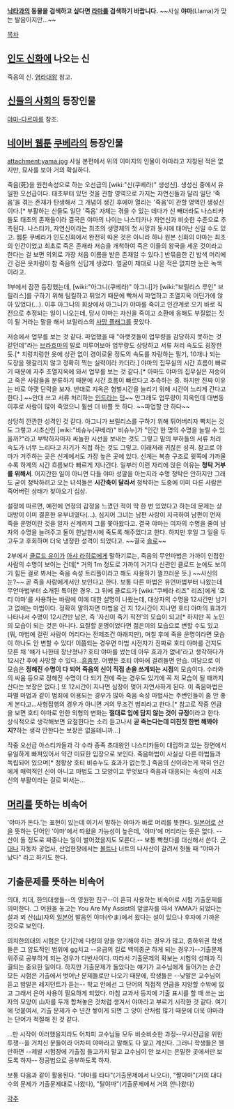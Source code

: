 '''[[낙타]]과의 동물을 검색하고 싶다면 [[라마]]를 검색하기 바랍니다.''' ~~사실 '''야마'''(Llama)가 맞는 발음이지만...~~

[[목차]]

== [[인도 신화]]에 나오는 신 ==
죽음의 신. [[염라대왕]] 참고.

== [[신들의 사회]]의 등장인물 ==
[[야마-다르마]]를 참조.

== [[네이버 웹툰]] [[쿠베라]]의 등장인물 == 
attachment:yama.jpg
사실 본편에서 위의 이미지의 인물이 야마라고 지칭된 적은 없지만, 묘사를 보아 거의 확실하다.

죽음(死)을 원천속성으로 하는 오선급의 [wiki:"신(쿠베라)" 생성신]. 생성신 중에서 유일한 오선급이다. 태초부터 있던 것을 관할 영역으로 가지는 자연신들과 달리 일단 '죽음'을 겪는 존재가 탄생해서 그 개념이 생긴 후에야 열리는 '죽음'이 관할 영역인 생성신이다.[* 부활하는 신들도 일단 '죽음' 자체는 겪을 수 있는 데다가 신 빼더라도 나스티카들도 태초의 존재들이라 결국은 야마의 나이는 나스티카나 자연신과 비슷한 수준으로 추측된다. 나스티카, 자연신이라는 최초의 생명체의 첫 사망과 동시에 태어난 신일 수도 있고. 웹툰 쿠베라가 인도신화에서 완전히 따온 것은 아니라 하나 원본 신화의 야마는 최초의 인간이었고 최초로 죽은 존재라 저승을 개척하여 죽은 이들의 왕국을 세운 것이라고 한다는 걸 보면 의외로 가장 처음 이름을 받은 존재일 수 있다.] 반묶음한 긴 밤색 머리에 긴 검은 옷차림이 참 죽음의 신답게 생겼다. 얼굴이 제대로 나온 적은 없지만 눈은 녹색이라고.

1부에서 잠깐 등장했는데, [wiki:"아그니(쿠베라)" 아그니]가 [wiki:"브릴리스 루인" 브릴리스]를 구하기 위해 팀킬하고 튀었기 때문에 빡쳐서 파업하고 초열지옥 어딘가에 앉아 있었다(...). 이후 아그니의 회상에서 아그니가 야마를 죽이고 인간계로 오기 바로 직전으로 추정되는 일이 나오는데, 당시 야마는 자신을 죽이고 소환에 응해도 부질없는 짓이 될 거라는 말을 해서 브릴리스의 [[사망 플래그]]를 꽂았다.

저승에서 업무를 보는 것 같다. 파업했을 때 "아랫것들이 업무량을 감당하지 못하는 것 같던데"라는 [[브라흐마]]의 말로 미루어보아 업무량도 상당하고 서류 처리 속도도 굉장한 듯.[* 치렁치렁한 옷에 상관 없이 경이로울 정도의 속도를 자랑하는 필기, 10개나 되는 도장을 헷갈리지 않고 정확히 찍는 실력이라 카더라.] 야마의 집무실의 시간 흐름이 빠르기 때문에 자주 초열지옥에 와서 업무를 보는 것 같다.[* 아마도 야마의 집무실은 저승이고 죽은 사람들을 분류하기 때문에 시간 흐름이 빠르다고 추측하는 중. 하지만 진짜 이유는 바로 아랫 단락을 보자. 반대로 지옥은 형벌시간을 늘리기 위해 시간이 느리게 간다고 한다.] ~~안대 쓰고 서류 처리하는 [[인드라]]는 덤~~ 안그래도 업무량이 지옥인데 대변동 이후로 사람이 많이 죽었으니 훨씬 더 바쁠 듯 하다. ~~파업할 만 하다~~

상당히 깐깐한 성격인 것 같다. 아그니가 브릴리스를 구하기 위해 튀어버리자 빡치는 것도 그렇고 시초신인 [wiki:"비슈누(쿠베라)" 비슈누]가 "인간 한 명의 수명을 늘릴 수 있을까?"라고 부탁하자마자 싸늘한 시선을 보내는 것도 그렇고 밑의 부하들의 서류 처리 속도가 너무 느리다고 자기가 직접 하는 것도 그렇고. 이래저래 귀찮은 성격. 참고로 야마가 거주하는 곳은 신계에서도 가장 높은 곳에 있다. 신계는 복층 구조로 윗쪽에 가까울수록 하계의 시간 흐름보다 빠르게 지나간다. 일부러 이런 자리에 앉은 이유는 '''청탁 거부를 위해서'''. 어지간한 일이 아니면 다들 야마 성깔을 아는지라 수명 청탁은 안하지만 그래도 굳이 청탁하려고 오는 녀석들은 '''시간축이 달라서''' 청탁하는 도중에 이미 다른 사람은 죽어버린 상태가 찾아오기 십상.

설정에 따르면, 예전에 연정의 감정을 느꼈던 적이 딱 한 번 있었다고 하는데 문제는 상대방이 이미 결혼한 유부녀였다(...). 심지어 그녀는 남편 사랑이 지극하여 남편이 먼저 죽을 운명이란 것을 알자 신계까지 그를 쫓아왔다고. 결국 야마는 여자의 수명을 줄여 남자의 수명을 늘려주고 둘이 한날한시에 죽도록 해주었다고 한다. 하지만 후일 그 일을 두고두고 후회하며 더욱 냉정한 성격이 되었다고. ~~결국 [[솔로]]~~

2부에서 [[클로드 유이]]가 [[아샤 라히로]]에게 말하기로는, 죽음의 무언마법은 가까이 인접한 사람의 수명이 보이는 건데[* 거의 1m 정도로 가까이 거기다 신관인 클로드 눈에도 보이기 힘든 걸로 봐서는 죽음 속성 트리플이라고 해도 사용하기 껄끄러운 듯.] ~~사신의 눈?~~ 곧 죽을 사람에게서만 보인다고 한다. 보통 다른 마법은 유언마법부터 나왔는데 무언마법부터 소개된 특이한 경우.
그 뒤에 클로드가 [wiki:"쿠베라 리즈" 리즈]에게 '호티 야마'를 사용하는 바람에 이에 대한 설명이 나왔는데, 대상자의 수명을 12시간만 남기고 없애는 마법이다. 정확히 말하자면 마법을 건 지 12시간이 지나면 호티 야마의 효과가 나타나서 수명이 12시간만 남은, 즉 '자신이 죽기 직전'의 모습이 되고[* 하지만 꼭 노인의 모습이 되는 것은 아니다. 요절할 운명이었다면 젊은이의 모습으로 변할 수도 있고(뭐, 마법에 걸린 사람이 어리다는 전제조건 아래지만), 며칠 후에 죽을 운명이라면 모습이 하나도 안 변할 수 있다! 이쯤되는 경우면 마법 시전자가 진짜로 호티 야마를 건지도 모른 채 '얘가 나한테 장난쳤나? 호티 야마를 썼는데 아무 효과가 없네'라고 생각하다가 12시간 후에 사망할 수 있다...[[흠좀무]]. 어쨌든 호티 야마에 걸려들면 안습. 여담으로 이 모습은 '''정해진 수명이 다 되어 죽음의 신이 직접 손을 쓰게되는 시점'''의 모습이다. 수라와의 싸움 등으로 정해진 수명이 다 되기 전에 죽는 경우도 있기에 꼭 저 모습이 될 때까지 산다는 보장은 없다.] 또 12시간이 지나면 심장이 멎어 자연사하게 된다. 이 죽음마법은 파멸 마법과 같이 범죄에 이용되는 경우가 많아 죽음 속성 마법사는 주변인들이 좀 안 좋게 본다고...사형집행의 경우가 아니면 거의 무조건 범죄라고 한다.[* 참고로 작중 언급을 보면 호티 야마로 인한 외형의 변화는 '''절대로 입에 담지 않는 것이 규정'''이라고 한다. 상식적으로 생각해보면 요절한다는 소리 듣고나서 '''곧 죽는다는데 미친짓 한번 해봐야지?'''하는 생각 안한다는 보장은 없을테니까...]

작중 오선급 아스티카들과 각 수라 종족 초대왕인 나스티카들이 대립하고 있는 장면에서 유일하게 빠져있어서 약간 미묘한 입장으로 보인다. 죽음마법이 사실상 다른 마법들과 독립되어 있으며[* 정황상 호티 비슈누도 효과가 없는듯.] 죽음의 신이라는게 딱히 인간에게 매력적인 신이 아니고 마법도 그 모양이고 무엇보다 죽음과 대응되는 속성이 시초신의 부활이라는 걸로 봐서는...

== [[머리]]를 뜻하는 비속어 ==
'야마가 돈다.'는 표현이 있는데 여기서 말하는 야마가 바로 머리를 뜻한다. [[일본어]]로 [[산]]을 뜻하는 단어인 '야마'에서 따왔을 가능성이 높은데, '야마'에 머리라는 뜻은 없다. --산이 돌 정도로 짜증나는 일이 벌어졌을지도 모른다.-- 보통 빡쳤다를 대신해서 쓴다.
[[군대]]나 자동차 공업사, 산업현장에서는 [[볼트]]나 너트의 나사산이 갈려서 헛돌 때 "야마가 났다" 라고 하기도 한다.

== 기출문제를 뜻하는 비속어 ==
의대, 치대, 한의대생들--의 영원한 친구--이 흔히 사용하는 비속어로 시험 기출문제를 의미한다. 그 어원을 놓고는 You Are My Assist의 앞글자를 따서 YAMA가 되었다는 설과 뫼 산(山)자의 [[일본어]] 발음인 야마(やま)에서 왔다는 설이 있으나 후자에 가까운 것으로 보인다. 

의치한의대의 시험은 단기간에 다량의 양을 암기해야 하는 경우가 많고, 중하위권 학생들은 그 압도적인 범위에 gg치고 --유급의 길로 백의종군 하게 되는 경우가--기출문제 위주로 공부하게 되는 경우가 다반사이다. 따라서 기출문제의 확보는 시험의 성패과 직결되는 중요한 일이다. 하지만 기출문제가 돌았다는 얘기가 교수님에게 들어가는 순간 모든 시험은 기출에서 벗어난 문제들로만 나오기 때문에, 학생들은 --낮말은 교수님이 듣고 밤말은 레지던트가 듣는-- 학교 안에선 그 단어의 직접적 언급을 지양할 수밖에 없고 그래서 은어 사용이 필요하게 되었다. 마침 교과서 등지에 기출 표시를 할 때 쓰는 出자의 모양이 山자를 두개 합쳐놓은 것처럼 생겨서 야마라고 부르기 시작한 것 같다. 여기에 덧붙여서, 기출 문제가 수 년간 쌓이게 되면 그 양이 산처럼 많기 때문에 더욱 야마라는 단어가 적절해 진 것 같다.

...만 시작이 이러했을지라도 어차피 교수님들 모두 비슷비슷한 과정--무사진급을 위한 투쟁--을 거치신 분들이라 어차피 야마라고 말해도 다 알고 계신다. 그러니 학생들은 웬만하면 --제발 시험장에 기출집 들고가지 말고 교수님이 안 보시는 은밀한 곳에서만 보도록 하자-- 정공법으로 공부하도록 하자.

보통 다음과 같이 활용된다. "야마를 타다"(기출문제에서 나오다), "짤야마"(거의 대다수의 문제가 기출문제대로 나왔다), "탈야마"(기출문제에서 거의 안나왔다)

[[각주]]
